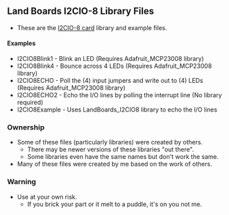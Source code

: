 == Land Boards I2CIO-8 Library Files ==

* These are the [http://land-boards.com/blwiki/index.php?title=I2CIO8 I2CIO-8 card] library and example files.

==== Examples ====

* I2CIO8Blink1 - Blink an LED (Requires Adafruit_MCP23008 library)
* I2CIO8Blink4 - Bounce across 4 LEDs (Requires Adafruit_MCP23008 library)
* I2CIO8ECHO - Poll the (4) input jumpers and write out to (4) LEDs (Requires Adafruit_MCP23008 library)
* I2CIO8ECHO2 - Echo the I/O lines by polling the interrupt line (No library required)
* I2CIO8Example - Uses LandBoards_I2CIO8 library to echo the I/O lines

=== Ownership ===

* Some of these files (particularly libraries) were created by others.
** There may be newer versions of these libraries "out there".
** Some libraries even have the same names but don't work the same.
* Many of these files were created by me based on the work of others.

=== Warning ===

* Use at your own risk.
** If you brick your part or it melt to a puddle, it's on you not me.

